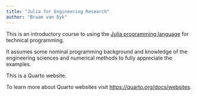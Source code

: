 ```yaml
---
title: "Julia for Engineering Research"
author: "Braam van Dyk"
---
```


This is an introductory course to using the [Julia programming language](www.julialang.org) for technical programming.

It assumes some nominal programming background and knowledge of the engineering sciences and numerical methods to fully appreciate the examples.







This is a Quarto website.

To learn more about Quarto websites visit <https://quarto.org/docs/websites>.

